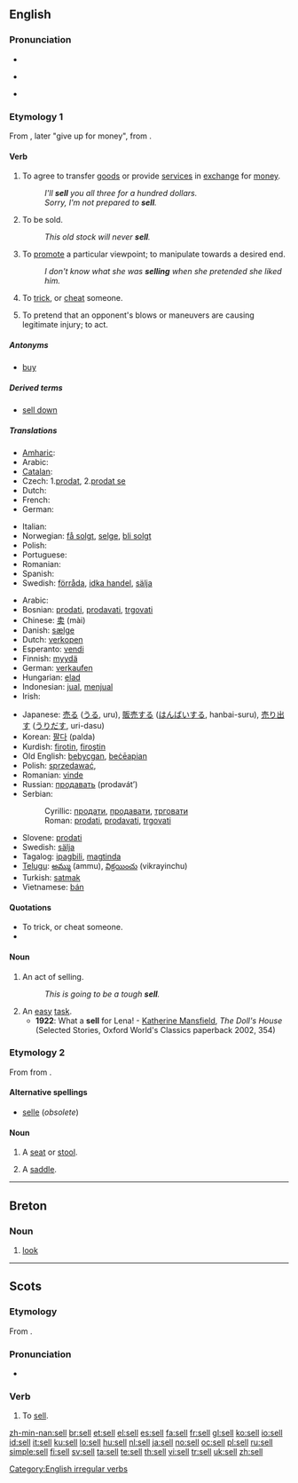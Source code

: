 ==English==

===Pronunciation===
* {{audio|en-us-sell.ogg|Audio (US)}}
* {{IPA|/sɛl/}}
*: {{rhymes|ɛl}}
* {{homophones|cell}}

===Etymology 1===
From {{etyl|ang|en}} {{term|sellan||give|lang=ang}}, later "give up for money", from {{proto|Germanic|saljanan|lang=en}}.

====Verb====
{{en-verb|sells|selling|sold|sold}}

# {{transitive or intransitive}} To agree to transfer [[good]]s or provide [[service]]s in [[exchange]] for [[money]].
#: ''I'll '''sell''' you all three for a hundred dollars.''
#: ''Sorry, I'm not prepared to '''sell'''.''
# {{intransitive}} To be sold.
#: ''This old stock will never '''sell'''.''
# {{idiom}} To [[promote]] a particular viewpoint; to manipulate towards a desired end.
#: ''I don't know what she was '''selling''' when she pretended she liked him.''
# To [[trick]], or [[cheat]] someone.
# {{context|professional wrestling|slang}} To pretend that an opponent's blows or maneuvers are causing legitimate injury; to act.

=====Antonyms=====
* [[buy]]

=====Derived terms=====
* [[sell down]]

=====Translations=====
{{trans-top|to agree to transfer goods or provide services}}
* [[Amharic]]: {{tø|am|መሸጥ|tr=mäšäṭ|sc=Ethi}}
* Arabic: {{t|ar|باع|alt=باعَ|tr=baa3a|sc=Arab}}
* [[Catalan]]: {{t+|ca|vendre}}
* Czech: 1.[[prodat]], 2.[[prodat se]]
* Dutch: {{t+|nl|verkopen}}
* French: {{t+|fr|vendre}}
* German: {{t+|de|verkaufen}}
{{trans-mid}}
* Italian: {{t+|it|vendere}}
* Norwegian: [[få solgt]], [[selge]], [[bli solgt]]
* Polish: {{t+|pl|sprzedać}}
* Portuguese: {{t+|pt|vender}}
* Romanian: {{t-|ro|vinde}}
* Spanish: {{t+|es|vender}}
* Swedish: [[förråda]], [[idka handel]], [[sälja]]
{{trans-bottom}}

{{trans-top|to promote a particular viewpoint}}
{{trans-mid}}
{{trans-bottom}}

{{trans-top|professional wrestling: to act}}
{{trans-mid}}
{{trans-bottom}}

{{checktrans-top}}
* Arabic: {{Arab|[[باع]]}} {{IPAchar|(bāʕa)}}
* Bosnian: [[prodati]], [[prodavati]], [[trgovati]]
* Chinese: [[卖]] (mài)
* Danish: [[sælge]]
* Dutch: [[verkopen]]
* Esperanto: [[vendi]]
* Finnish: [[myydä]]
* German: [[verkaufen]]
* Hungarian: [[elad]]
* Indonesian: [[jual]], [[jual|menjual]]
* Irish: {{t-|ga|díol|xs=Irish}}
{{trans-mid}}
* Japanese: [[売る]] ([[うる]], uru), [[販売]]する ([[はんばい]]する, hanbai-suru), [[売り出す]] ([[うりだす]], uri-dasu)
* Korean: [[팔다]] (palda)
* Kurdish: [[firotin]], [[firoştin]]
* Old English: [[bebycgan]], [[beceapian|beċēapian]]
* Polish: [[sprzedawać]],
* Romanian: [[vinde]]
* Russian: [[продавать]] (prodavát’)
* Serbian:
*: Cyrillic: [[продати]], [[продавати]], [[трговати]]
*: Roman: [[prodati]], [[prodavati]], [[trgovati]]
* Slovene: [[prodati]]
* Swedish: [[sälja]]
* Tagalog: [[ipagbili]], [[magtinda]]
* [[Telugu]]: [[అమ్ము]] (ammu), [[విక్రయించు]] (vikrayinchu)
* Turkish: [[satmak]]
* Vietnamese: [[bán]]
{{trans-bottom}}

====Quotations====
* To trick, or cheat someone.
* {{quote-book|year=|author=Mark Twain|title=The Adventures of Huckleberry Finn|chapter=23|url=|isbn=|page=|passage=House was jammed again that night, and we '''sold''' this crowd the same way.}}

====Noun====
{{en-noun}}

# An act of selling.
#: ''This is going to be a tough '''sell'''.''
# An [[easy]] [[task]].
#* '''1922''': What a '''sell''' for Lena! - [[w:Katherine Mansfield|Katherine Mansfield]], ''The Doll's House'' (Selected Stories, Oxford World's Classics paperback 2002, 354)

===Etymology 2===
From {{etyl|fr|en}} {{term|selle|lang=fr}} from {{etyl|la|en}} {{term|sella|lang=la}}.

====Alternative spellings====
* [[selle]] (''obsolete'')

====Noun====
{{en-noun}}

# {{obsolete}} A [[seat]] or [[stool]].
# {{archaic}} A [[saddle]].

[[Category:English irregular verbs]]

----

==Breton==

===Noun===
{{infl|br|noun}}

# [[look]]

----

==Scots==

===Etymology===
From {{etyl|ang|sco}} {{term|sellan|lang=ang}}.

===Pronunciation===
* {{IPA|/sɛl/|lang=sco}}

===Verb===
{{sco-verb|sells|sellin|'''[[sellt]]''' or '''[[sauld]]'''|'''[[sellt]]''' or '''[[sauld]]'''}}

# To [[#English|sell]].

[[zh-min-nan:sell]]
[[br:sell]]
[[et:sell]]
[[el:sell]]
[[es:sell]]
[[fa:sell]]
[[fr:sell]]
[[gl:sell]]
[[ko:sell]]
[[io:sell]]
[[id:sell]]
[[it:sell]]
[[ku:sell]]
[[lo:sell]]
[[hu:sell]]
[[nl:sell]]
[[ja:sell]]
[[no:sell]]
[[oc:sell]]
[[pl:sell]]
[[ru:sell]]
[[simple:sell]]
[[fi:sell]]
[[sv:sell]]
[[ta:sell]]
[[te:sell]]
[[th:sell]]
[[vi:sell]]
[[tr:sell]]
[[uk:sell]]
[[zh:sell]]